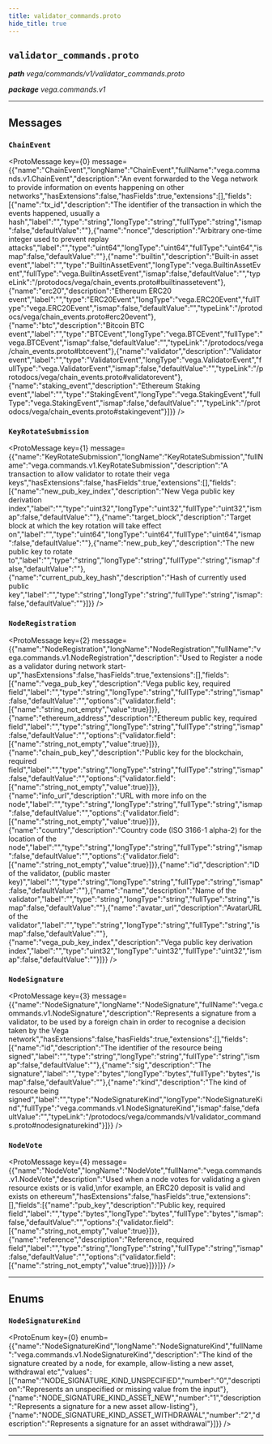 ```yaml
---
title: validator_commands.proto
hide_title: true
---
```



## `validator_commands.proto`
_**path** vega/commands/v1/validator_commands.proto_

_**package** vega.commands.v1_



---

## Messages


### `ChainEvent`
<ProtoMessage key={0} message={{"name":"ChainEvent","longName":"ChainEvent","fullName":"vega.commands.v1.ChainEvent","description":"An event forwarded to the Vega network to provide information on events happening on other networks","hasExtensions":false,"hasFields":true,"extensions":[],"fields":[{"name":"tx_id","description":"The identifier of the transaction in which the events happened, usually a hash","label":"","type":"string","longType":"string","fullType":"string","ismap":false,"defaultValue":""},{"name":"nonce","description":"Arbitrary one-time integer used to prevent replay attacks","label":"","type":"uint64","longType":"uint64","fullType":"uint64","ismap":false,"defaultValue":""},{"name":"builtin","description":"Built-in asset event","label":"","type":"BuiltinAssetEvent","longType":"vega.BuiltinAssetEvent","fullType":"vega.BuiltinAssetEvent","ismap":false,"defaultValue":"","typeLink":"/protodocs/vega/chain_events.proto#builtinassetevent"},{"name":"erc20","description":"Ethereum ERC20 event","label":"","type":"ERC20Event","longType":"vega.ERC20Event","fullType":"vega.ERC20Event","ismap":false,"defaultValue":"","typeLink":"/protodocs/vega/chain_events.proto#erc20event"},{"name":"btc","description":"Bitcoin BTC event","label":"","type":"BTCEvent","longType":"vega.BTCEvent","fullType":"vega.BTCEvent","ismap":false,"defaultValue":"","typeLink":"/protodocs/vega/chain_events.proto#btcevent"},{"name":"validator","description":"Validator event","label":"","type":"ValidatorEvent","longType":"vega.ValidatorEvent","fullType":"vega.ValidatorEvent","ismap":false,"defaultValue":"","typeLink":"/protodocs/vega/chain_events.proto#validatorevent"},{"name":"staking_event","description":"Ethereum Staking event","label":"","type":"StakingEvent","longType":"vega.StakingEvent","fullType":"vega.StakingEvent","ismap":false,"defaultValue":"","typeLink":"/protodocs/vega/chain_events.proto#stakingevent"}]}} />


### `KeyRotateSubmission`
<ProtoMessage key={1} message={{"name":"KeyRotateSubmission","longName":"KeyRotateSubmission","fullName":"vega.commands.v1.KeyRotateSubmission","description":"A transaction to allow validator to rotate their vega keys","hasExtensions":false,"hasFields":true,"extensions":[],"fields":[{"name":"new_pub_key_index","description":"New Vega public key derivation index","label":"","type":"uint32","longType":"uint32","fullType":"uint32","ismap":false,"defaultValue":""},{"name":"target_block","description":"Target block at which the key rotation will take effect on","label":"","type":"uint64","longType":"uint64","fullType":"uint64","ismap":false,"defaultValue":""},{"name":"new_pub_key","description":"The new public key to rotate to","label":"","type":"string","longType":"string","fullType":"string","ismap":false,"defaultValue":""},{"name":"current_pub_key_hash","description":"Hash of currently used public key","label":"","type":"string","longType":"string","fullType":"string","ismap":false,"defaultValue":""}]}} />


### `NodeRegistration`
<ProtoMessage key={2} message={{"name":"NodeRegistration","longName":"NodeRegistration","fullName":"vega.commands.v1.NodeRegistration","description":"Used to Register a node as a validator during network start-up","hasExtensions":false,"hasFields":true,"extensions":[],"fields":[{"name":"vega_pub_key","description":"Vega public key, required field","label":"","type":"string","longType":"string","fullType":"string","ismap":false,"defaultValue":"","options":{"validator.field":[{"name":"string_not_empty","value":true}]}},{"name":"ethereum_address","description":"Ethereum public key, required field","label":"","type":"string","longType":"string","fullType":"string","ismap":false,"defaultValue":"","options":{"validator.field":[{"name":"string_not_empty","value":true}]}},{"name":"chain_pub_key","description":"Public key for the blockchain, required field","label":"","type":"string","longType":"string","fullType":"string","ismap":false,"defaultValue":"","options":{"validator.field":[{"name":"string_not_empty","value":true}]}},{"name":"info_url","description":"URL with more info on the node","label":"","type":"string","longType":"string","fullType":"string","ismap":false,"defaultValue":"","options":{"validator.field":[{"name":"string_not_empty","value":true}]}},{"name":"country","description":"Country code (ISO 3166-1 alpha-2) for the location of the node","label":"","type":"string","longType":"string","fullType":"string","ismap":false,"defaultValue":"","options":{"validator.field":[{"name":"string_not_empty","value":true}]}},{"name":"id","description":"ID of the validator, (public master key)","label":"","type":"string","longType":"string","fullType":"string","ismap":false,"defaultValue":""},{"name":"name","description":"Name of the validator","label":"","type":"string","longType":"string","fullType":"string","ismap":false,"defaultValue":""},{"name":"avatar_url","description":"AvatarURL of the validator","label":"","type":"string","longType":"string","fullType":"string","ismap":false,"defaultValue":""},{"name":"vega_pub_key_index","description":"Vega public key derivation index","label":"","type":"uint32","longType":"uint32","fullType":"uint32","ismap":false,"defaultValue":""}]}} />


### `NodeSignature`
<ProtoMessage key={3} message={{"name":"NodeSignature","longName":"NodeSignature","fullName":"vega.commands.v1.NodeSignature","description":"Represents a signature from a validator, to be used by a foreign chain in order to recognise a decision taken by the Vega network","hasExtensions":false,"hasFields":true,"extensions":[],"fields":[{"name":"id","description":"The identifier of the resource being signed","label":"","type":"string","longType":"string","fullType":"string","ismap":false,"defaultValue":""},{"name":"sig","description":"The signature","label":"","type":"bytes","longType":"bytes","fullType":"bytes","ismap":false,"defaultValue":""},{"name":"kind","description":"The kind of resource being signed","label":"","type":"NodeSignatureKind","longType":"NodeSignatureKind","fullType":"vega.commands.v1.NodeSignatureKind","ismap":false,"defaultValue":"","typeLink":"/protodocs/vega/commands/v1/validator_commands.proto#nodesignaturekind"}]}} />


### `NodeVote`
<ProtoMessage key={4} message={{"name":"NodeVote","longName":"NodeVote","fullName":"vega.commands.v1.NodeVote","description":"Used when a node votes for validating a given resource exists or is valid,\nfor example, an ERC20 deposit is valid and exists on ethereum","hasExtensions":false,"hasFields":true,"extensions":[],"fields":[{"name":"pub_key","description":"Public key, required field","label":"","type":"bytes","longType":"bytes","fullType":"bytes","ismap":false,"defaultValue":"","options":{"validator.field":[{"name":"string_not_empty","value":true}]}},{"name":"reference","description":"Reference, required field","label":"","type":"string","longType":"string","fullType":"string","ismap":false,"defaultValue":"","options":{"validator.field":[{"name":"string_not_empty","value":true}]}}]}} />

---
## Enums


### `NodeSignatureKind`
<ProtoEnum key={0} enumb={{"name":"NodeSignatureKind","longName":"NodeSignatureKind","fullName":"vega.commands.v1.NodeSignatureKind","description":"The kind of the signature created by a node, for example, allow-listing a new asset, withdrawal etc","values":[{"name":"NODE_SIGNATURE_KIND_UNSPECIFIED","number":"0","description":"Represents an unspecified or missing value from the input"},{"name":"NODE_SIGNATURE_KIND_ASSET_NEW","number":"1","description":"Represents a signature for a new asset allow-listing"},{"name":"NODE_SIGNATURE_KIND_ASSET_WITHDRAWAL","number":"2","description":"Represents a signature for an asset withdrawal"}]}} />

---


  